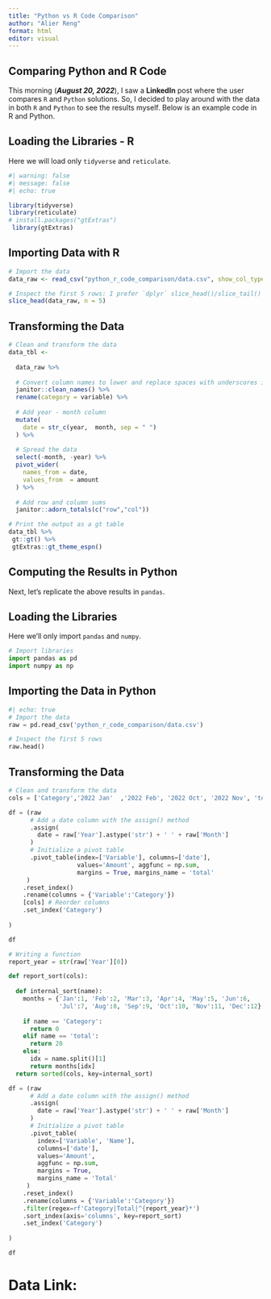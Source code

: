 ```yaml
---
title: "Python vs R Code Comparison"
author: "Alier Reng"
format: html
editor: visual
---
```


## Comparing Python and R Code

This morning (***August 20, 2022***), I saw a **LinkedIn** post where the user compares `R` and `Python` solutions. So, I decided to play around with the data in both `R` and `Python` to see the results myself. Below is an example code in R and Python.

## Loading the Libraries - R

Here we will load only `tidyverse` and `reticulate`.

```r
#| warning: false
#| message: false
#| echo: true

library(tidyverse)
library(reticulate)
# install.packages("gtExtras")
 library(gtExtras)
```

## Importing Data with R

```r
# Import the data
data_raw <- read_csv("python_r_code_comparison/data.csv", show_col_types = FALSE)

# Inspect the first 5 rows: I prefer `dplyr` slice_head()/slice_tail()
slice_head(data_raw, n = 5)

```

## Transforming the Data

```r
# Clean and transform the data
data_tbl <- 
  
  data_raw %>% 
  
  # Convert column names to lower and replace spaces with underscores if applicable
  janitor::clean_names() %>% 
  rename(category = variable) %>% 
  
  # Add year - month column
  mutate(
    date = str_c(year,  month, sep = " ")
  ) %>% 
  
  # Spread the data
  select(-month, -year) %>% 
  pivot_wider(
    names_from = date,
    values_from  = amount
  ) %>% 
  
  # Add row and column sums
  janitor::adorn_totals(c("row","col"))

# Print the output as a gt table
data_tbl %>% 
 gt::gt() %>% 
 gtExtras::gt_theme_espn()
```

## Computing the Results in Python

Next, let's replicate the above results in `pandas`.

## Loading the Libraries

Here we'll only import `pandas` and `numpy`.

```python
# Import libraries
import pandas as pd
import numpy as np
```

## Importing the Data in Python

```python
#| echo: true
# Import the data
raw = pd.read_csv('python_r_code_comparison/data.csv')

# Inspect the first 5 rows
raw.head()
```

## Transforming the Data

```python
# Clean and transform the data
cols = ['Category','2022 Jan'  ,'2022 Feb', '2022 Oct', '2022 Nov', 'total']

df = (raw
      # Add a date column with the assign() method
      .assign(
        date = raw['Year'].astype('str') + ' ' + raw['Month']
      )
      # Initialize a pivot table
      .pivot_table(index=['Variable'], columns=['date'],
                   values='Amount', aggfunc = np.sum, 
                   margins = True, margins_name = 'total'
     )
    .reset_index()
    .rename(columns = {'Variable':'Category'})
    [cols] # Reorder columns
    .set_index('Category')
    
)

df
```

```python
# Writing a function
report_year = str(raw['Year'][0])

def report_sort(cols):
  
  def internal_sort(name):
    months = {'Jan':1, 'Feb':2, 'Mar':3, 'Apr':4, 'May':5, 'Jun':6,
              'Jul':7, 'Aug':8, 'Sep':9, 'Oct':10, 'Nov':11, 'Dec':12}
              
    if name == 'Category':
      return 0
    elif name == 'total':
      return 20
    else:
      idx = name.split()[1]
      return months[idx]
  return sorted(cols, key=internal_sort)

df = (raw
      # Add a date column with the assign() method
      .assign(
        date = raw['Year'].astype('str') + ' ' + raw['Month']
      )
      # Initialize a pivot table
      .pivot_table(
        index=['Variable', 'Name'], 
        columns=['date'],
        values='Amount', 
        aggfunc = np.sum, 
        margins = True, 
        margins_name = 'Total'
     )
    .reset_index()
    .rename(columns = {'Variable':'Category'})
    .filter(regex=rf'Category|Total|^{report_year}*')
    .sort_index(axis='columns', key=report_sort)
    .set_index('Category')
    
)

df
```

# Data Link:

```python

```